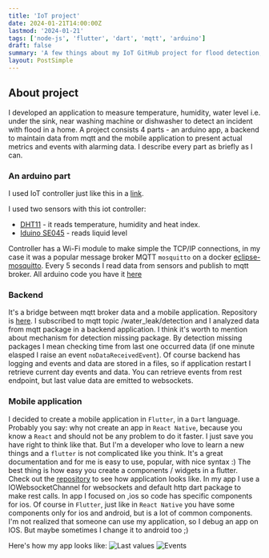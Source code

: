 ```yaml
---
title: 'IoT project'
date: 2024-01-21T14:00:00Z
lastmod: '2024-01-21'
tags: ['node-js', 'flutter', 'dart', 'mqtt', 'arduino']
draft: false
summary: 'A few things about my IoT GitHub project for flood detection, water level measure'
layout: PostSimple
---
```


## About project

I developed an application to measure temperature, humidity, water level i.e. under the sink, near washing machine or dishwasher to detect an incident with flood in a home.
A project consists 4 parts - an arduino app, a backend to maintain data from mqtt and the mobile application to present actual metrics and events with alarming data.
I describe every part as briefly as I can.

### An arduino part
I used IoT controller just like this in a [link](https://botland.store/esp8266-wifi-modules/8241-esp8266-wifi-module-nodemcu-v3-5904422300630.html).

I used two sensors with this iot controller:
- [DHT11](https://botland.store/multifunctional-sensors/1886-temperature-and-humidity-sensor-dht11-module--5903351242448.html) - it reads temperature, humidity and heat index.
- [Iduino SE045](https://botland.store/liquid-level-sensors/7279-water-level-sensor-module-iduino-se045-5903351241281.html) - reads liquid level

Controller has a Wi-Fi module to make simple the TCP/IP connections, in my case it was a popular message broker MQTT `mosquitto` on a docker [eclipse-mosquitto](https://hub.docker.com/_/eclipse-mosquitto).
Every 5 seconds I read data from sensors and publish to mqtt broker. All arduino code you have it [here](https://github.com/kjaniec-dev/arduino_esp8266_water_leak_detection/tree/main)

### Backend
It's a bridge between mqtt broker data and a mobile application. Repository is [here](https://github.com/kjaniec-dev/iot-backend).
I subscribed to mqtt topic /water_leak/detection and I analyzed data from mqtt package in a backend application. I think it's worth to mention about mechanism for detection missing package. By detection missing packages I mean checking time from last one occurred data (if one minute elasped I raise an event `noDataReceivedEvent`).
Of course backend has logging and events and data are stored in a files, so if application restart I retrieve current day events and data.
You can retrieve events from rest endpoint, but last value data are emitted to websockets.

### Mobile application
I decided to create a mobile application in `Flutter`, in a `Dart` language. Probably you say: why not create an app in `React Native`, because you know a `React` and should not be any problem to do it faster.
I just save you have right to think like that. But I'm a developer who love to learn a new things and a `flutter` is not complicated like you think. It's a great documentation and for me is easy to use, popular, with nice syntax :)
The best thing is how easy you create a components / widgets in a flutter. Check out the [repository](https://github.com/kjaniec-dev/iot-mobile-app) to see how application looks like. In my app I use a IOWebsocketChannel for websockets and default http dart package to make rest calls.
In app I focused on ,ios so code has specific components for ios. Of course in `Flutter`, just like in `React Native` you have some components only for ios and android, but is a lot of common components. I'm not realized that someone can use my application, so I debug an app on IOS. But maybe sometimes I change it to android too ;)

Here's how my app looks like:
![Last values](/static/images/mobile_app_last_value.png)
![Events](/static/images/events.png)









